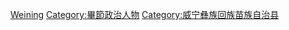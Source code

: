 [[Category:中华人民共和国贵州省县长|Weining]]
[[Category:畢節政治人物|Category:畢節政治人物]]
[[Category:威宁彝族回族苗族自治县|Category:威宁彝族回族苗族自治县]]